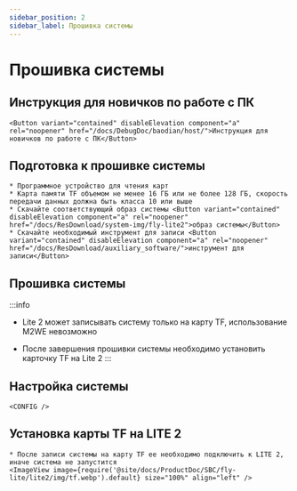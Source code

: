 ```yaml
---
sidebar_position: 2
sidebar_label: Прошивка системы
---
```







# Прошивка системы

## Инструкция для новичков по работе с ПК

    <Button variant="contained" disableElevation component="a" rel="noopener" href="/docs/DebugDoc/baodian/host/">Инструкция для новичков по работе с ПК</Button>

## Подготовка к прошивке системы

    * Программное устройство для чтения карт
    * Карта памяти TF объемом не менее 16 ГБ или не более 128 ГБ, скорость передачи данных должна быть класса 10 или выше
    * Скачайте соответствующий образ системы <Button variant="contained" disableElevation component="a" rel="noopener" href="/docs/ResDownload/system-img/fly-lite2">образ системы</Button>
    * Скачайте необходимый инструмент для записи <Button variant="contained" disableElevation component="a" rel="noopener" href="/docs/ResDownload/auxiliary_software/">инструмент для записи</Button>

## Прошивка системы

:::info
* Lite 2 может записывать систему только на карту TF, использование M2WE невозможно
* После завершения прошивки системы необходимо установить карточку TF на Lite 2
:::

    <TF />

            

## Настройка системы

    <CONFIG />


## Установка карты TF на LITE 2

    * После записи системы на карту TF ее необходимо подключить к LITE 2, иначе система не запустится
    <ImageView image={require('@site/docs/ProductDoc/SBC/fly-lite/lite2/img/tf.webp').default} size="100%" align="left" />  
